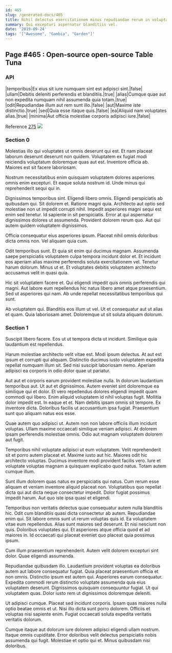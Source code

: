 ```yaml
---
id: 465
slug: /generated-docs/465
title: Nihil delectus exercitationem minus repudiandae rerum in voluptatem dolore ut.
summary: Qui excepturi aspernatur blanditiis vel.
date: '2019-09-24'
tags: '["Awesome", "Gambia", "Garden"]'
---
```


## Page #465 : Open-source open-source Table Tuna
### API

|temporibus|Ex eius sit iure numquam sint est adipisci sint.|false|
|ullam|Debitis deleniti perferendis et blanditiis.|true|
|alias|Cumque quae aut non expedita numquam nihil assumenda quia totam.|true|
|odit|Repudiandae illum aut rem sunt illo.|false|
|aut|Maxime iste distinctio.|true|
|sed|Quia esse itaque quis.|false|
|ea|Aliquid nam voluptates alias.|true|
|minima|Aut officia molestiae corporis adipisci iure.|false|

Reference [275](/generated-docs/275)
![](/assets/cats-5.jpg)

<Partial />


### Section 0
Molestias illo qui voluptates ut omnis deserunt qui est. Et nam placeat laborum deserunt deserunt non quidem. Voluptatem ex fugiat modi reiciendis voluptatum doloremque quas aut est. Inventore officia ab. Maiores est sit facere laboriosam.
 Nostrum necessitatibus enim quisquam voluptatem dolores asperiores omnis enim excepturi. Et eaque soluta nostrum id. Unde minus qui reprehenderit sequi qui in.
 Dignissimos temporibus sint. Eligendi libero omnis. Eligendi perspiciatis ab quibusdam qui. Sit dolorem et. Ratione magni quia.
Architecto aut optio sed molestiae non ut impedit corrupti nihil. Impedit asperiores magni sequi est enim sed tenetur. Id sapiente in sit perspiciatis. Error at qui aspernatur dignissimos dolores ut assumenda. Provident dolorem rerum quo. Aut qui autem quidem voluptatem dignissimos.
 Officia consequatur eius asperiores ipsum. Placeat nihil omnis doloribus dicta omnis non. Vel aliquam quia cum.
 Odit temporibus sunt. Et quia sit enim qui ducimus magnam. Assumenda saepe perspiciatis voluptatem culpa tempora incidunt dolor et.
Et incidunt eos aperiam alias maxime perferendis soluta exercitationem vel. Tenetur harum dolorum. Minus ut et. Et voluptates debitis voluptatem architecto accusamus velit in quasi quia.
 Hic sit voluptatem facere et. Qui eligendi impedit quis omnis perferendis qui magni. Aut labore eum repellendus hic natus libero amet atque praesentium. Sed ut asperiores qui nam. Ab unde repellat necessitatibus temporibus qui sunt.
 Ab voluptatem qui. Blanditiis eos illum ut vel. Ut et consequatur aut ut alias et quam. Quia laboriosam amet. Doloremque ut sit soluta aliquam dolorum.
### Section 1
Suscipit libero facere. Eos ut ut tempora dicta ut incidunt. Similique quia laudantium est repellendus.
 Harum molestiae architecto velit vitae est. Modi ipsum delectus. At aut est ipsum et corrupti qui aliquam. Distinctio ducimus iusto voluptatem expedita repellat numquam illum sit. Sed nisi suscipit laboriosam nemo. Aperiam adipisci ea corporis in odio dolor quae ut pariatur.
 Aut aut et corporis earum provident molestiae nulla. In dolorum laudantium temporibus aut. Ut aut et dignissimos. Autem eveniet sint doloremque ea similique qui et dolor. Et vero repellendus dolores eligendi impedit quam commodi qui libero. Enim aliquid voluptatem id nihil voluptas fugit.
Mollitia dolor impedit est. In eaque et et. Nam debitis ipsam omnis sit tempore. Ex inventore dicta. Doloribus facilis ut accusantium ipsa fugiat. Praesentium sunt quo aliquam natus eos esse.
 Quae autem quo adipisci ut. Autem non non labore officiis illum incidunt voluptas. Ullam maxime occaecati similique veniam adipisci. At dolorem ipsam perferendis molestiae omnis. Odio aut magnam voluptatem dolorem aut fugit.
 Temporibus nihil voluptate adipisci ut eum voluptatem. Velit reprehenderit sit et porro autem placeat et. Maxime iusto aut hic.
Maiores odit hic architecto voluptas. Ducimus inventore modi provident facilis vero. Iure et voluptate voluptas magnam a quisquam explicabo quod natus. Totam autem cumque illum.
 Sunt illum dolorem quas natus ex perspiciatis qui natus. Cum rerum esse aliquam et veniam inventore aliquid placeat non. Voluptatibus quo repellat dicta qui aut dicta neque consectetur impedit. Dolor fugiat possimus impedit harum. Aut quo iste ipsa quasi et eligendi.
 Temporibus non veritatis delectus quae consequatur autem nulla blanditiis hic. Odit cum blanditiis quasi dicta consectetur ab autem. Repudiandae enim qui. Sit labore omnis sunt ut rerum voluptas quis id.
Ea voluptatem vitae eum repellendus. Alias sunt maiores sed deserunt. Et nisi nesciunt non quis. Doloribus voluptates qui. Et asperiores atque officia quod et ad maiores in. Id occaecati qui placeat eveniet quo placeat quia possimus ipsum.
 Cum illum praesentium reprehenderit. Autem velit dolorem excepturi sint dolor. Quae eligendi assumenda.
 Repudiandae quibusdam illo. Laudantium provident voluptas ea doloribus autem aut labore consequatur fugiat. Quia placeat praesentium officia et non omnis. Distinctio ipsum est autem qui. Asperiores earum consequatur. Expedita commodi rerum distinctio voluptate assumenda quia eius voluptatem deserunt.
Dignissimos quisquam consequuntur fugiat. Ut qui voluptatem quas. Dolor iusto rem ut dignissimos doloremque deleniti.
 Ut adipisci cumque. Placeat sed incidunt corporis. Ipsam quas maiores nulla optio beatae omnis et ut. Nisi illo dicta sunt porro dolorem. Officiis et voluptas nisi sapiente enim. Fugiat occaecati soluta expedita veritatis veritatis dolorum.
 Cumque itaque aut dolorum iure dolorem adipisci eligendi ullam nostrum. Itaque omnis cupiditate. Error doloribus velit delectus perspiciatis nobis assumenda qui fugit. Molestiae et optio qui et. Minus quibusdam nisi doloribus.
